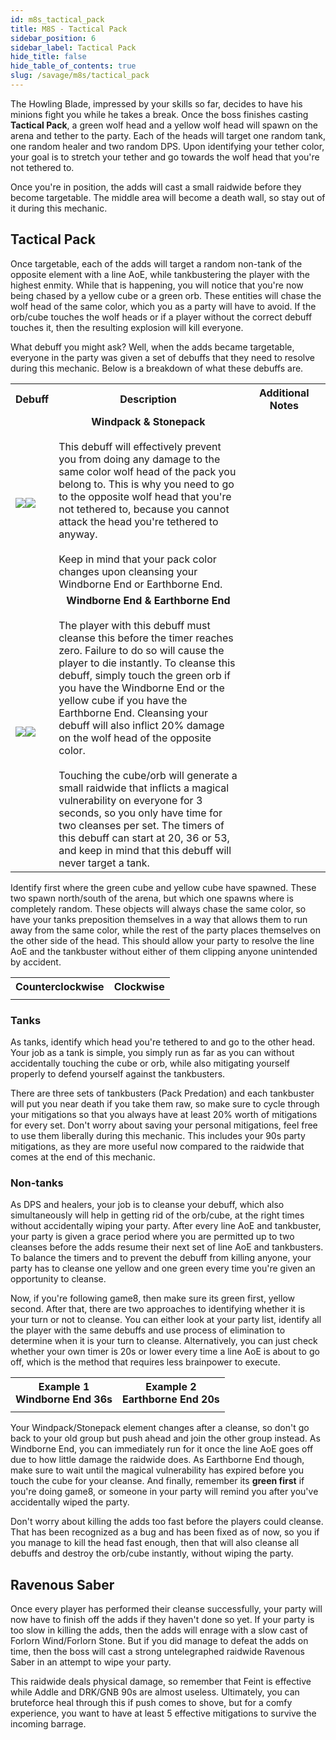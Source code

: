 ```yaml
---
id: m8s_tactical_pack
title: M8S - Tactical Pack
sidebar_position: 6
sidebar_label: Tactical Pack
hide_title: false
hide_table_of_contents: true
slug: /savage/m8s/tactical_pack
---
```



The Howling Blade, impressed by your skills so far, decides to have his minions fight you while he takes a break. Once the boss finishes casting <strong>Tactical Pack</strong>, a green wolf head and a yellow wolf head will spawn on the arena and tether to the party. Each of the heads will target one random tank, one random healer and two random DPS. Upon identifying your tether color, your goal is to stretch your tether and go towards the wolf head that you're not tethered to.

<KittenAsset path='m8s/tactical_pack_intro.webm' wrapper='div' />

Once you're in position, the adds will cast a small raidwide before they become targetable. The middle area will become a death wall, so stay out of it during this mechanic.

## Tactical Pack

Once targetable, each of the adds will target a random non-tank of the opposite element with a line AoE, while tankbustering the player with the highest enmity. While that is happening, you will notice that you're now being chased by a yellow cube or a green orb. These entities will chase the wolf head of the same color, which you as a party will have to avoid. If the orb/cube touches the wolf heads or if a player without the correct debuff touches it, then the resulting explosion will kill everyone.

What debuff you might ask? Well, when the adds became targetable, everyone in the party was given a set of debuffs that they need to resolve during this mechanic. Below is a breakdown of what these debuffs are.

<table width='100%'>
    <tr>
        <th width='10%'>Debuff</th>
        <th width='60%'>Description</th>
        <th>Additional Notes</th>
    </tr>
    <tr>
        <td><img src={windpack_icon_hr} /><img src={stonepack_icon_hr} /></td>
        <td><center><strong>Windpack & Stonepack</strong></center><br />This debuff will effectively prevent you from doing any damage to the same color wolf head of the pack you belong to. This is why you need to go to the opposite wolf head that you're not tethered to, because you cannot attack the head you're tethered to anyway.<br /><br />Keep in mind that your pack color changes upon cleansing your Windborne End or Earthborne End.</td>
        <td rowspan='2'><KittenAsset path='m8s/tactical_pack_partylist.png' /></td>
    </tr>
    <tr>
        <td><img src={windborne_end_icon_hr} /><img src={earthborne_end_icon_hr} /></td>
        <td><center><strong>Windborne End & Earthborne End</strong></center><br />The player with this debuff must cleanse this before the timer reaches zero. Failure to do so will cause the player to die instantly. To cleanse this debuff, simply touch the green orb if you have the Windborne End or the yellow cube if you have the Earthborne End. Cleansing your debuff will also inflict 20% damage on the wolf head of the opposite color.<br /><br />Touching the cube/orb will generate a small raidwide that inflicts a magical vulnerability on everyone for 3 seconds, so you only have time for two cleanses per set. The timers of this debuff can start at 20, 36 or 53, and keep in mind that this debuff will never target a tank.</td>
    </tr>
</table>

Identify first where the green cube and yellow cube have spawned. These two spawn north/south of the arena, but which one spawns where is completely random. These objects will always chase the same color, so have your tanks preposition themselves in a way that allows them to run away from the same color, while the rest of the party places themselves on the other side of the head. This should allow your party to resolve the line AoE and the tankbuster without either of them clipping anyone unintended by accident.

<table>
    <tr>
        <th>Counterclockwise</th>
        <th>Clockwise</th>
    </tr>
    <tr>
        <td><KittenAsset path='m8s/tactical_pack_setup_counterclockwise.png' /></td>
        <td><KittenAsset path='m8s/tactical_pack_setup_clockwise.png' /></td>
    </tr>
</table>

### Tanks

As tanks, identify which head you're tethered to and go to the other head. Your job as a tank is simple, you simply run as far as you can without accidentally touching the cube or orb, while also mitigating yourself properly to defend yourself against the tankbusters.

There are three sets of tankbusters (<Tankbuster>Pack Predation</Tankbuster>) and each tankbuster will put you near death if you take them raw, so make sure to cycle through your mitigations so that you always have at least 20% worth of mitigations for every set. Don't worry about saving your personal mitigations, feel free to use them liberally during this mechanic. This includes your 90s party mitigations, as they are more useful now compared to the raidwide that comes at the end of this mechanic.

<KittenAsset path='m8s/tactical_pack_tank.webm' wrapper='div' />

### Non-tanks

As DPS and healers, your job is to cleanse your debuff, which also simultaneously will help in getting rid of the orb/cube, at the right times without accidentally wiping your party. After every line AoE and tankbuster, your party is given a grace period where you are permitted up to two cleanses before the adds resume their next set of line AoE and tankbusters. To balance the timers and to prevent the debuff from killing anyone, your party has to cleanse one yellow and one green every time you're given an opportunity to cleanse. 

Now, if you're following game8, then make sure its <Raidwide>green first, yellow second</Raidwide>. After that, there are two approaches to identifying whether it is your turn or not to cleanse. You can either look at your party list, identify all the player with the same debuffs and use process of elimination to determine when it is your turn to cleanse. Alternatively, you can just check whether your own timer is 20s or lower every time a line AoE is about to go off, which is the method that requires less brainpower to execute.

<table>
    <tr>
        <th>Example 1<br />Windborne End 36s</th>
        <th>Example 2<br />Earthborne End 20s</th>
    </tr>
    <tr>
        <td><KittenAsset path='m8s/tactical_pack_nontank_wind.webm' /></td>
        <td><KittenAsset path='m8s/tactical_pack_nontank_earth.webm' /></td>
    </tr>
</table>


Your Windpack/Stonepack element changes after a cleanse, so don't go back to your old group but push ahead and join the other group instead. As Windborne End, you can immediately run for it once the line AoE goes off due to how little damage the raidwide does. As Earthborne End though, make sure to wait until the magical vulnerability has expired before you touch the cube for your cleanse. And finally, remember its **green first** if you're doing game8, or someone in your party will remind you after you've accidentally wiped the party.

Don't worry about killing the adds too fast before the players could cleanse. That has been recognized as a bug and has been fixed as of now, so you if you manage to kill the head fast enough, then that will also cleanse all debuffs and destroy the orb/cube instantly, without wiping the party.

## Ravenous Saber

Once every player has performed their cleanse successfully, your party will now have to finish off the adds if they haven't done so yet. If your party is too slow in killing the adds, then the adds will enrage with a slow cast of <Enrage>Forlorn Wind</Enrage>/<Enrage>Forlorn Stone</Enrage>. But if you did manage to defeat the adds on time, then the boss will cast a strong untelegraphed raidwide <Raidwide>Ravenous Saber</Raidwide> in an attempt to wipe your party.

<KittenAsset path='m8s/ravenous_saber.webm' wrapper='div' />

This raidwide deals physical damage, so remember that Feint is effective while Addle and DRK/GNB 90s are almost useless. Ultimately, you can bruteforce heal through this if push comes to shove, but for a comfy experience, you want to have at least 5 effective mitigations to survive the incoming barrage.